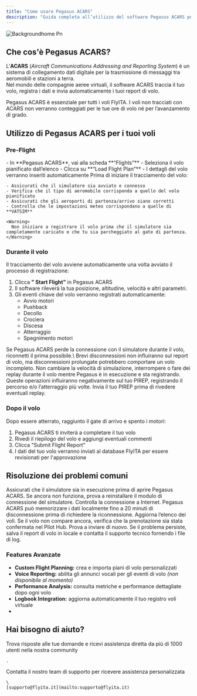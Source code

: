 ```yaml
---
title: "Come usare Pegasus ACARS"
description: "Guida completa all’utilizzo del software Pegasus ACARS per il tracciamento dei voli"
---
```


![Backgroundhome Pn](/images/backgroundhome.png)

## Che cos'è Pegasus ACARS?

L’**ACARS** (_Aircraft Communications Addressing and Reporting System_) è un sistema di collegamento dati digitale per la trasmissione di messaggi tra aeromobili e stazioni a terra.\
Nel mondo delle compagnie aeree virtuali, il software ACARS traccia il tuo volo, registra i dati e invia automaticamente i tuoi report di volo.

<Note>
  Pegasus ACARS è essenziale per tutti i voli FlyITA. I voli non tracciati con ACARS non verranno conteggiati per le tue ore di volo né per l’avanzamento di grado.
</Note>

## Utilizzo di Pegasus ACARS per i tuoi voli

### Pre-Flight

<AccordionGroup>
  <Accordion title="Carica il tuo flight plan" icon="file-spreadsheet">
    - In **Pegasus ACARS**, vai alla scheda **“Flights”**
    - Seleziona il volo pianificato dall’elenco
    - Clicca su **“Load Flight Plan”**
    - I dettagli del volo verranno inseriti automaticamente
  </Accordion>
  <Accordion title="Pre-Flight Checklist" icon="ballot-check">
    Prima di iniziare il tracciamento del volo:

    - Assicurati che il simulatore sia avviato e connesso
    - Verifica che il tipo di aeromobile corrisponda a quello del volo pianificato
    - Assicurati che gli aeroporti di partenza/arrivo siano corretti
    - Controlla che le impostazioni meteo corrispondano a quelle di **VATSIM**

    <Warning>
      Non iniziare a registrare il volo prima che il simulatore sia completamente caricato e che tu sia parcheggiato al gate di partenza.
    </Warning>
  </Accordion>
</AccordionGroup>

### Durante il volo

Il tracciamento del volo avviene automaticamente una volta avviato il processo di registrazione:

1. Clicca **" Start Flight"** in Pegasus ACARS
2. Il software rileverà la tua posizione, altitudine, velocità e altri parametri.
3. Gli eventi chiave del volo verranno registrati automaticamente:
   - Avvio motori
   - Pushback
   - Decollo
   - Crociera
   - Discesa
   - Atterraggio
   - Spegnimento motori

<Warning>
  Se Pegasus ACARS perde la connessione con il simulatore durante il volo, riconnetti il prima possibile.\
  Brevi disconnessioni non influiranno sul report di volo, ma disconnessioni prolungate potrebbero comportare un volo incompleto.
</Warning>

<Warning>
  Non cambiare la velocità di simulazione, interrompere o fare dei replay durante il volo mentre Pegasus è in esecuzione e sta registrando. Queste operazioni influiranno negativamente sul tuo PIREP, registrando il percorso e/o l’atterraggio più volte. Invia il tuo PIREP prima di rivedere eventuali replay.
</Warning>

### Dopo il volo

Dopo essere atterrato, raggiunto il gate di arrivo e spento i motori:

1. Pegasus ACARS ti inviterà a completare il tuo volo
2. Rivedi il riepilogo del volo e aggiungi eventuali commenti
3. Clicca "Submit Flight Report"
4. I dati del tuo volo verranno inviati al database FlyITA per essere revisionati per l'approvazione

## Risoluzione dei problemi comuni

<CardGroup cols={2}>
  <Card title="Simulatore non rilevato" icon="display">
    Assicurati che il simulatore sia in esecuzione prima di aprire Pegasus ACARS. Se ancora non funziona, prova a reinstallare il modulo di connessione del simulatore.
  </Card>
  <Card title="Connessione persa durante il volo" icon="globe-pointer">
    Controlla la connessione a Internet. Pegasus ACARS può memorizzare i dati localmente fino a 20 minuti di disconnessione prima di richiedere la riconnessione.
  </Card>
  <Card title="Volo non visibile nei voli pianificati" icon="calendar">
    Aggiorna l’elenco dei voli. Se il volo non compare ancora, verifica che la prenotazione sia stata confermata nel Pilot Hub.
  </Card>
  <Card title="Errore nell'invio del report di volo" icon="bug">
    Prova a inviare di nuovo. Se il problema persiste, salva il report di volo in locale e contatta il supporto tecnico fornendo i file di log.
  </Card>
</CardGroup>

### Features Avanzate

- **Custom Flight Planning:** crea e importa piani di volo personalizzati
- **Voice Reporting:** abilita gli annunci vocali per gli eventi di volo _(non disponibile al momento)_
- **Performance Analysis:** consulta metriche e performance dettagliate dopo ogni volo
- **Logbook Integration:** aggiorna automaticamente il tuo registro voli virtuale
- 

## Hai bisogno di aiuto?

<Columns cols={2}>
  <Card title="Discord Community" icon="link-horizontal" href="https://discord.com/invite/W6cW5Hphew">
    Trova risposte alle tue domande e ricevi assistenza diretta da più di 1000 utenti nella nostra community

    .
  </Card>
  <Card title="Email Support" icon="envelope" href="/essentials/code">
    Contatta il nostro team di supporto per ricevere assistenza personalizzata

    \
    [supporto@flyita.it](mailto:supporto@flyita.it)
  </Card>
</Columns>